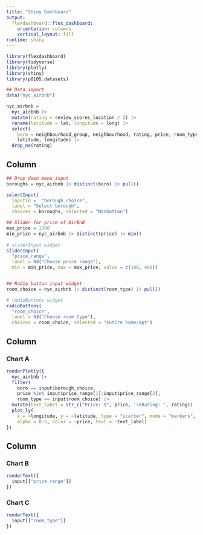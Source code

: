```yaml
---
title: "Shiny Dashboard"
output: 
  flexdashboard::flex_dashboard:
    orientation: columns
    vertical_layout: fill
runtime: shiny
---
```


```r
library(flexdashboard)
library(tidyverse)
library(plotly)
library(shiny)
library(p8105.datasets)

## Data import
data("nyc_airbnb")

nyc_airbnb = 
  nyc_airbnb |> 
  mutate(rating = review_scores_location / 2) |>
  rename(latitude = lat, longitude = long) |>
  select(
    boro = neighbourhood_group, neighbourhood, rating, price, room_type,
    latitude, longitude) |>
  drop_na(rating)

```


Column {.sidebar}
-----------------------------------------------------------------------

```r
## Drop down menu input
boroughs = nyc_airbnb |> distinct(boro) |> pull()

selectInput(
  inputId =  "borough_choice", 
  label = "Select borough",
  choices = boroughs, selected = "Manhattan")

## Slider for price of AirBnB
max_price = 1000
min_price = nyc_airbnb |> distinct(price) |> min()
  
# sliderInput widget
sliderInput(
  "price_range", 
  label = h3("Choose price range"), 
  min = min_price, max = max_price, value = c(100, 400))


## Radio button input widget
room_choice = nyc_airbnb |> distinct(room_type) |> pull()

# radioButtons widget
radioButtons(
  "room_choice", 
  label = h3("Choose room type"),
  choices = room_choice, selected = "Entire home/apt")

```


Column {data-width=650}
-----------------------------------------------------------------------

### Chart A

```r
renderPlotly({
  nyc_airbnb |>
  filter(
    boro == input$borough_choice, 
    price %in% input$price_range[1]:input$price_range[2],
    room_type == input$room_choice) |>
  mutate(text_label = str_c("Price: $", price, '\nRating: ', rating)) |> 
  plot_ly(
    x = ~longitude, y = ~latitude, type = "scatter", mode = "markers",
    alpha = 0.5, color = ~price, text = ~text_label)
})
```

Column {data-width=350}
-----------------------------------------------------------------------

### Chart B

```r
renderText({ 
  input[["price_range"]]
})
```

### Chart C

```r
renderText({ 
  input[["room_type"]]
})
```

